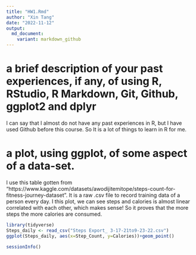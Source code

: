 ```yaml
---
title: "HW1.Rmd"
author: "Xin Tang"
date: "2022-11-12"
output:
  md_document:
    variant: markdown_github
---
```


# a brief description of your past experiences, if any, of using R, RStudio, R Markdown, Git, Github, ggplot2 and dplyr
I can say that I almost do not have any past experiences in R, but I have used Github before this course. So It is a lot of things to learn in R for me.

# a plot, using ggplot, of some aspect of a data-set. 
I use this table gotten from "https://www.kaggle.com/datasets/awodijitemitope/steps-count-for-fitness-journey-dataset". 
It is a raw .csv file to record training data of a person every day.
I this plot, we can see steps and calories is almost linear correlated with each other, which makes sense!
So it proves that the more steps the more calories are consumed.

```r
library(tidyverse)
Steps_daily <- read_csv("Steps Export_ 3-17-21to9-23-22.csv")
ggplot(Steps_daily, aes(x=Step_Count, y=Calories))+geom_point()

sessionInfo()

```

